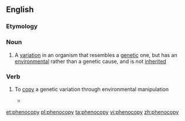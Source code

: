 ==English==

===Etymology===

{{prefix|pheno|copy}}

===Noun===
{{wikipedia}}
{{en-noun|phenocopies}}

# {{context|genetics}} A [[variation]] in an organism that resembles a [[genetic]] one, but has an [[environmental]] rather than a genetic cause, and is not [[inherited]]

===Verb===
{{en-verb|phenocopies|phenocopying|phenocopied}}

# {{context|genetics}} To [[copy]] a genetic variation through environmental manipulation
#*{{quote-book|1990|David de Pomerai|From Gene to Animal|url=http://books.google.com/books?id=hzk4AAAAIAAJ|isbn=0521388562|page=275
|passage=The ''wg-'' mutant can be '''phenocopied''' by injecting antisense RNA (complementary to the 3 kb ''wg+'' transcript) into wild-type embryos.}}

[[et:phenocopy]]
[[pl:phenocopy]]
[[ta:phenocopy]]
[[vi:phenocopy]]
[[zh:phenocopy]]